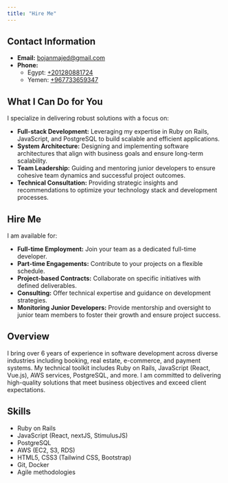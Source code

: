 ```yaml
---
title: "Hire Me"
---
```


## Contact Information

- **Email:** [bojanmajed@gmail.com](mailto:bojanmajed@gmail.com)
- **Phone:** 
  - Egypt: [+201280881724](tel:+201280881724)
  - Yemen: [+967733659347](tel:+967733659347)

## What I Can Do for You

I specialize in delivering robust solutions with a focus on:

- **Full-stack Development:** Leveraging my expertise in Ruby on Rails, JavaScript, and PostgreSQL to build scalable and efficient applications.
- **System Architecture:** Designing and implementing software architectures that align with business goals and ensure long-term scalability.
- **Team Leadership:** Guiding and mentoring junior developers to ensure cohesive team dynamics and successful project outcomes.
- **Technical Consultation:** Providing strategic insights and recommendations to optimize your technology stack and development processes.

## Hire Me

I am available for:

- **Full-time Employment:** Join your team as a dedicated full-time developer.
- **Part-time Engagements:** Contribute to your projects on a flexible schedule.
- **Project-based Contracts:** Collaborate on specific initiatives with defined deliverables.
- **Consulting:** Offer technical expertise and guidance on development strategies.
- **Monitoring Junior Developers:** Provide mentorship and oversight to junior team members to foster their growth and ensure project success.

## Overview

I bring over 6 years of experience in software development across diverse industries including booking, real estate, e-commerce, and payment systems. My technical toolkit includes Ruby on Rails, JavaScript (React, Vue.js), AWS services, PostgreSQL, and more. I am committed to delivering high-quality solutions that meet business objectives and exceed client expectations.

## Skills

- Ruby on Rails
- JavaScript (React, nextJS, StimulusJS)
- PostgreSQL
- AWS (EC2, S3, RDS)
- HTML5, CSS3 (Tailwind CSS, Bootstrap)
- Git, Docker
- Agile methodologies
